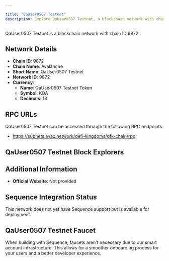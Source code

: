 ```yaml
---

title: "QaUser0507 Testnet"
description: Explore QaUser0507 Testnet, a blockchain network with chain ID 9872. Learn about its native currency, QaUser0507 Testnet Token, and how to interact with the network.
---
```




QaUser0507 Testnet is a blockchain network with chain ID 9872.

## Network Details

- **Chain ID**: 9872
- **Chain Name**: Avalanche
- **Short Name**: QaUser0507 Testnet
- **Network ID**: 9872
- **Currency**: 
  - **Name**: QaUser0507 Testnet Token
  - **Symbol**: KQA
  - **Decimals**: 18

## RPC URLs

QaUser0507 Testnet can be accessed through the following RPC endpoints:

- https://subnets.avax.network/defi-kingdoms/dfk-chain/rpc

## QaUser0507 Testnet Block Explorers



## Additional Information

- **Official Website**: Not provided

## Sequence Integration Status

This network does not yet have Sequence support but is available for deployment.

## QaUser0507 Testnet Faucet

When building with Sequence, faucets aren't necessary due to our smart account infrastructure. This allows for a smoother onboarding process for your users and a better developer experience.
